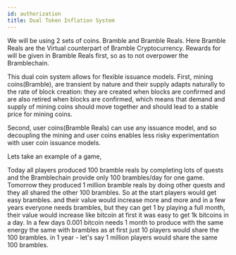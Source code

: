 ```yaml
---
id: authorization
title: Dual Token Inflation System
---
```


We will be using 2 sets of coins. Bramble and Bramble Reals. Here Bramble Reals are the Virtual counterpart of Bramble Cryptocurrency. Rewards for will be given in Bramble Reals first, so as to not overpower the Bramblechain.

This dual coin system allows for flexible issuance models. First, mining coins(Bramble), are transient by nature and their supply adapts naturally to the rate of block creation: they are created when blocks are confirmed and are also retired when blocks are confirmed, which means that demand and supply of mining coins should move together and should lead to a stable price for mining coins.

Second, user coins(Bramble Reals) can use any issuance model, and so decoupling the mining and user coins enables less risky experimentation with user coin issuance models.

Lets take an example of a game,

Today all players produced 100 bramble reals by completing lots of quests and the Bramblechain provide only 100 brambles/day for one game.
Tomorrow they produced 1 million bramble reals by doing other quests and they all shared the other 100 brambles. So at the start players would get easy brambles. and their value would increase more and more and in a few years everyone needs brambles, but they can get 1 by playing a full month, their value would increase like bitcoin at first it was easy to get 1k bitcoins in a day. 
In a few days 0.001 bitcoin needs 1 month to produce with the same energy the same with brambles as at first just 10 players would share the 100 brambles. in 1 year - let's say 1 million players would share the same 100 brambles.